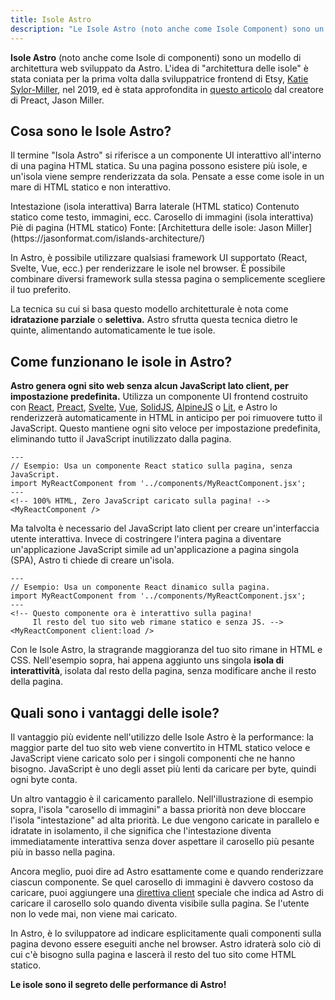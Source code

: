 ```yaml
---
title: Isole Astro
description: "Le Isole Astro (noto anche come Isole Component) sono un modello di architettura web sviluppato da Astro. Il concetto di "architettura delle isole" è stato coniato per la prima volta dalla sviluppatrice frontend di Etsy, Katie Sylor-Miller, nel 2019, ed è stato ampliato dal creatore di Preact, Jason Miller."
---
```



**Isole Astro** (noto anche come Isole di componenti) sono un modello di architettura web sviluppato da Astro. L'idea di "architettura delle isole" è stata coniata per la prima volta dalla sviluppatrice frontend di Etsy, [Katie Sylor-Miller](https://twitter.com/ksylor), nel 2019, ed è stata approfondita in [questo articolo](https://jasonformat.com/islands-architecture/) dal creatore di Preact, Jason Miller.

## Cosa sono le Isole Astro?

Il termine "Isola Astro" si riferisce a un componente UI interattivo all'interno di una pagina HTML statica. Su una pagina possono esistere più isole, e un'isola viene sempre renderizzata da sola. Pensate a esse come isole in un mare di HTML statico e non interattivo.

<IslandsDiagram>
  <Fragment slot="headerApp">Intestazione (isola interattiva)</Fragment>
  <Fragment slot="sidebarApp">Barra laterale (HTML statico)</Fragment>
  <Fragment slot="main">
    Contenuto statico come testo, immagini, ecc.
  </Fragment>
  <Fragment slot="carouselApp">Carosello di immagini (isola interattiva)</Fragment>
  <Fragment slot="footer">Piè di pagina (HTML statico)</Fragment>
  <Fragment slot="source">Fonte: [Architettura delle isole: Jason Miller](https://jasonformat.com/islands-architecture/)</Fragment>
</IslandsDiagram>

In Astro, è possibile utilizzare qualsiasi framework UI supportato (React, Svelte, Vue, ecc.) per renderizzare le isole nel browser. È possibile combinare diversi framework sulla stessa pagina o semplicemente scegliere il tuo preferito.

La tecnica su cui si basa questo modello architetturale è nota come **idratazione parziale** o **selettiva.** Astro sfrutta questa tecnica dietro le quinte, alimentando automaticamente le tue isole.

## Come funzionano le isole in Astro?

**Astro genera ogni sito web senza alcun JavaScript lato client, per impostazione predefinita.** Utilizza un componente UI frontend costruito con [React](https://react.dev/), [Preact](https://preactjs.com/), [Svelte](https://svelte.dev/), [Vue](https://vuejs.org/), [SolidJS](https://www.solidjs.com/), [AlpineJS](https://alpinejs.dev/) o [Lit](https://lit.dev/), e Astro lo renderizzerà automaticamente in HTML in anticipo per poi rimuovere tutto il JavaScript. Questo mantiene ogni sito veloce per impostazione predefinita, eliminando tutto il JavaScript inutilizzato dalla pagina.

```astro title="src/pages/index.astro"
---
// Esempio: Usa un componente React statico sulla pagina, senza JavaScript.
import MyReactComponent from '../components/MyReactComponent.jsx';
---
<!-- 100% HTML, Zero JavaScript caricato sulla pagina! -->
<MyReactComponent />
```

Ma talvolta è necessario del JavaScript lato client per creare un'interfaccia utente interattiva. Invece di costringere l'intera pagina a diventare un'applicazione JavaScript simile ad un'applicazione a pagina singola (SPA), Astro ti chiede di creare un'isola.

```astro title="src/pages/index.astro" ins="client:load"
---
// Esempio: Usa un componente React dinamico sulla pagina.
import MyReactComponent from '../components/MyReactComponent.jsx';
---
<!-- Questo componente ora è interattivo sulla pagina!
     Il resto del tuo sito web rimane statico e senza JS. -->
<MyReactComponent client:load />
```

Con le Isole Astro, la stragrande maggioranza del tuo sito rimane in HTML e CSS. Nell'esempio sopra, hai appena aggiunto uns singola **isola di interattività**, isolata dal resto della pagina, senza modificare anche il resto della pagina.

## Quali sono i vantaggi delle isole?

Il vantaggio più evidente nell'utilizzo delle Isole Astro è la performance: la maggior parte del tuo sito web viene convertito in HTML statico veloce e JavaScript viene caricato solo per i singoli componenti che ne hanno bisogno. JavaScript è uno degli asset più lenti da caricare per byte, quindi ogni byte conta.

Un altro vantaggio è il caricamento parallelo. Nell'illustrazione di esempio sopra, l'isola "carosello di immagini" a bassa priorità non deve bloccare l'isola "intestazione" ad alta priorità. Le due vengono caricate in parallelo e idratate in isolamento, il che significa che l'intestazione diventa immediatamente interattiva senza dover aspettare il carosello più pesante più in basso nella pagina.

Ancora meglio, puoi dire ad Astro esattamente come e quando renderizzare ciascun componente. Se quel carosello di immagini è davvero costoso da caricare, puoi aggiungere una [direttiva client](/it/reference/directives-reference/#client-directives) speciale che indica ad Astro di caricare il carosello solo quando diventa visibile sulla pagina. Se l'utente non lo vede mai, non viene mai caricato.

In Astro, è lo sviluppatore ad indicare esplicitamente quali componenti sulla pagina devono essere eseguiti anche nel browser. Astro idraterà solo ciò di cui c'è bisogno sulla pagina e lascerà il resto del tuo sito come HTML statico.

**Le isole sono il segreto delle performance di Astro!**
